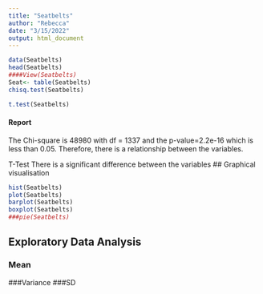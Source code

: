 ---
title: "Seatbelts"
author: "Rebecca"
date: "3/15/2022"
output: html_document
---
```{r}
data(Seatbelts)
head(Seatbelts)
####View(Seatbelts)
Seat<- table(Seatbelts)
chisq.test(Seatbelts)

t.test(Seatbelts)
```




#### Report
The Chi-square is 48980 with df = 1337 and  the p-value=2.2e-16 which is less than 0.05. Therefore, there is a relationship between the variables.

T-Test
There is a significant difference between the variables
## Graphical visualisation
```{r}
hist(Seatbelts)
plot(Seatbelts)
barplot(Seatbelts)
boxplot(Seatbelts)
###pie(Seatbelts)

```

## Exploratory Data Analysis
### Mean
###Variance
###SD
